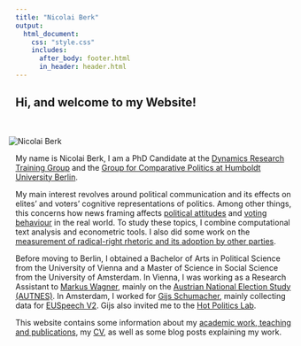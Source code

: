 ```yaml
---
title: "Nicolai Berk"
output:
  html_document:
    css: "style.css"
    includes:
      after_body: footer.html
      in_header: header.html
---
```



<head>
<title>Nicolai Berk | About</title>
<meta property='og:title' content="Nicolai Berk | About">
<meta property="og:description" content="I am a PhD Candidate in Political Science at the Dynamics Research Training Group and the Chair of Comparative Politics at the Humboldt University Berlin.">
<meta property="og:image" content="https://nicolaiberk.com/pics/me_cropped.JPG">
</head>


<div class = "col-md-10">


<h2>Hi, and welcome to my Website!</h2>

<br>

<div class = "col-md-6" >

<img src="pics/me_cropped.JPG" alt="Nicolai Berk" style="vertical-align:middle;margin:0px -12px"> 

</div>

<div class = "intro">

My name is Nicolai Berk, I am a PhD Candidate at the [Dynamics Research Training Group](https://www.sowi.hu-berlin.de/en/dynamics/about) and the [Group for Comparative Politics at Humboldt University Berlin](https://www.sowi.hu-berlin.de/en/lehrbereiche-en/comppol-en/team-comparative-politics).

My main interest revolves around political communication and its effects on elites' and voters' cognitive representations of politics. Among other things, this concerns how news framing affects [political attitudes](https://github.com/nicolaiberk/bild/raw/main/paper/Manuscript_Framing.pdf) and [voting behaviour](https://github.com/nicolaiberk/FrameCompetition/raw/main/paper/Manuscript.pdf) in the real world. To study these topics, I combine computational text analysis and econometric tools. I also did some work on the [measurement of radical-right rhetoric and its adoption by other parties](https://github.com/nicolaiberk/SMLSE/raw/master/main.pdf).

Before moving to Berlin, I obtained a Bachelor of Arts in Political Science from the University of Vienna and a Master of Science in Social Science from the University of Amsterdam. In Vienna, I was working as a Research Assistant to [Markus Wagner](https://staatswissenschaft.univie.ac.at/en/team/scientific-staff/markus-wagner/), mainly on the [Austrian National Election Study (AUTNES)](https://data.aussda.at/dataset.xhtml?persistentId=doi:10.11587/I7QIYJ). In Amsterdam, I worked for  [Gijs Schumacher](https://www.uva.nl/en/profile/s/c/g.schumacher/g.schumacher.html), mainly collecting data for [EUSpeech V2](https://osf.io/c79ha/). Gijs also invited me to the [Hot Politics Lab](http://www.hotpolitics.eu/).

This website contains some information about my [academic work, teaching and publications](pubs.html), my [CV](https://www.dropbox.com/sh/xar45ns5igvprca/AACU7Fq2kCl25AN6kfGxDHkAa?dl=0), as well as some blog posts explaining my work.

</div>

</div>

